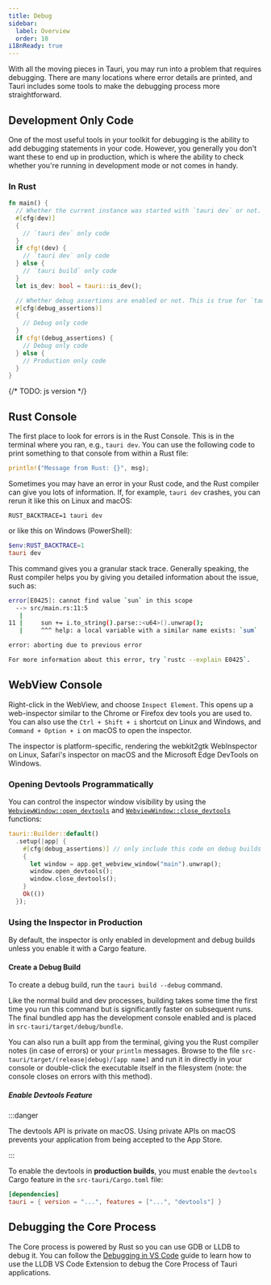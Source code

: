 ```yaml
---
title: Debug
sidebar:
  label: Overview
  order: 10
i18nReady: true
---
```



With all the moving pieces in Tauri, you may run into a problem that requires debugging. There are many locations where error details are printed, and Tauri includes some tools to make the debugging process more straightforward.

## Development Only Code

One of the most useful tools in your toolkit for debugging is the ability to add debugging statements in your code. However, you generally you don't want these to end up in production, which is where the ability to check whether you're running in development mode or not comes in handy.

### In Rust

```rs frame=none
fn main() {
  // Whether the current instance was started with `tauri dev` or not.
  #[cfg(dev)]
  {
    // `tauri dev` only code
  }
  if cfg!(dev) {
    // `tauri dev` only code
  } else {
    // `tauri build` only code
  }
  let is_dev: bool = tauri::is_dev();

  // Whether debug assertions are enabled or not. This is true for `tauri dev` and `tauri build --debug`.
  #[cfg(debug_assertions)]
  {
    // Debug only code
  }
  if cfg!(debug_assertions) {
    // Debug only code
  } else {
    // Production only code
  }
}
```

{/* TODO: js version */}

## Rust Console

The first place to look for errors is in the Rust Console. This is in the terminal where you ran, e.g., `tauri dev`. You can use the following code to print something to that console from within a Rust file:

```rust frame=none
println!("Message from Rust: {}", msg);
```

Sometimes you may have an error in your Rust code, and the Rust compiler can give you lots of information. If, for example, `tauri dev` crashes, you can rerun it like this on Linux and macOS:

```shell frame=none
RUST_BACKTRACE=1 tauri dev
```

or like this on Windows (PowerShell):

```powershell frame=none
$env:RUST_BACKTRACE=1
tauri dev
```

This command gives you a granular stack trace. Generally speaking, the Rust compiler helps you by
giving you detailed information about the issue, such as:

```bash frame=none
error[E0425]: cannot find value `sun` in this scope
  --> src/main.rs:11:5
   |
11 |     sun += i.to_string().parse::<u64>().unwrap();
   |     ^^^ help: a local variable with a similar name exists: `sum`

error: aborting due to previous error

For more information about this error, try `rustc --explain E0425`.
```

## WebView Console

Right-click in the WebView, and choose `Inspect Element`. This opens up a web-inspector similar to the Chrome or Firefox dev tools you are used to.
You can also use the `Ctrl + Shift + i` shortcut on Linux and Windows, and `Command + Option + i` on macOS to open the inspector.

The inspector is platform-specific, rendering the webkit2gtk WebInspector on Linux, Safari's inspector on macOS and the Microsoft Edge DevTools on Windows.

### Opening Devtools Programmatically

You can control the inspector window visibility by using the [`WebviewWindow::open_devtools`] and [`WebviewWindow::close_devtools`] functions:

```rust
tauri::Builder::default()
  .setup(|app| {
    #[cfg(debug_assertions)] // only include this code on debug builds
    {
      let window = app.get_webview_window("main").unwrap();
      window.open_devtools();
      window.close_devtools();
    }
    Ok(())
  });
```

### Using the Inspector in Production

By default, the inspector is only enabled in development and debug builds unless you enable it with a Cargo feature.

#### Create a Debug Build

To create a debug build, run the `tauri build --debug` command.

<CommandTabs
  npm="npm run tauri build -- --debug"
  yarn="yarn tauri build --debug"
  pnpm="pnpm tauri build --debug"
  deno="deno task tauri build --debug"
  cargo="cargo tauri build --debug"
/>

Like the normal build and dev processes, building takes some time the first time you run this command but is significantly faster on subsequent runs.
The final bundled app has the development console enabled and is placed in `src-tauri/target/debug/bundle`.

You can also run a built app from the terminal, giving you the Rust compiler notes (in case of errors) or your `println` messages. Browse to the file `src-tauri/target/(release|debug)/[app name]` and run it in directly in your console or double-click the executable itself in the filesystem (note: the console closes on errors with this method).

##### Enable Devtools Feature

:::danger

The devtools API is private on macOS. Using private APIs on macOS prevents your application from being accepted to the App Store.

:::

To enable the devtools in **production builds**, you must enable the `devtools` Cargo feature in the `src-tauri/Cargo.toml` file:

```toml
[dependencies]
tauri = { version = "...", features = ["...", "devtools"] }
```

## Debugging the Core Process

The Core process is powered by Rust so you can use GDB or LLDB to debug it. You can follow the [Debugging in VS Code] guide to learn how to use the LLDB VS Code Extension to debug the Core Process of Tauri applications.

[debugging in vs code]: /develop/debug/vscode/
[`WebviewWindow::open_devtools`]: https://docs.rs/tauri/2.0.0/tauri/webview/struct.WebviewWindow.html#method.open_devtools
[`WebviewWindow::close_devtools`]: https://docs.rs/tauri/2.0.0/tauri/webview/struct.WebviewWindow.html#method.close_devtools
